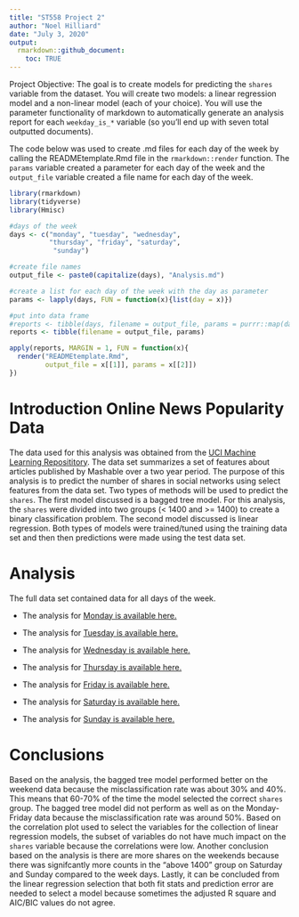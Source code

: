 ```yaml
---
title: "ST558 Project 2" 
author: "Noel Hilliard"
date: "July 3, 2020"
output:
  rmarkdown::github_document:
    toc: TRUE
---
```


Project Objective: The goal is to create models for predicting the `shares` variable from the dataset. You will create two models: a linear regression model and a non-linear model (each of your choice). You will use the parameter functionality of markdown to automatically generate an analysis report for each `weekday_is_*` variable (so you’ll end up with seven total outputted documents).

The code below was used to create .md files for each day of the week by calling the READMEtemplate.Rmd file in the `rmarkdown::render` function. The `params` variable created a parameter for each day of the week and the `output_file` variable created a file name for each day of the week.

```r
library(rmarkdown)
library(tidyverse)
library(Hmisc)

#days of the week
days <- c("monday", "tuesday", "wednesday",
          "thursday", "friday", "saturday",
           "sunday")

#create file names
output_file <- paste0(capitalize(days), "Analysis.md")

#create a list for each day of the week with the day as parameter
params <- lapply(days, FUN = function(x){list(day = x)})

#put into data frame
#reports <- tibble(days, filename = output_file, params = purrr::map(days, ~list(day = .)))
reports <- tibble(filename = output_file, params)
```

```r
apply(reports, MARGIN = 1, FUN = function(x){
  render("READMEtemplate.Rmd", 
         output_file = x[[1]], params = x[[2]])
})
```

# Introduction Online News Popularity Data

The data used for this analysis was obtained from the [UCI Machine Learning Reposititory](https://archive.ics.uci.edu/ml/datasets/Online+News+Popularity). The data set summarizes a set of features about articles published by Mashable over a two year period. The purpose of this analysis is to predict the number of shares in social networks using select features from the data set. Two types of methods will be used to predict the `shares`. The first model discussed is a bagged tree model. For this analysis, the `shares` were divided into two groups (< 1400 and >= 1400) to create a binary classification problem. The second model discussed is linear regression. Both types of models were trained/tuned using the training data set and then then predictions were made using the test data set.

# Analysis

The full data set contained data for all days of the week. 

* The analysis for [Monday is available here.](MondayAnalysis.md)

* The analysis for [Tuesday is available here.](TuesdayAnalysis.md)

* The analysis for [Wednesday is available here.](WednesdayAnalysis.md)

* The analysis for [Thursday is available here.](ThursdayAnalysis.md)

* The analysis for [Friday is available here.](FridayAnalysis.md)

* The analysis for [Saturday is available here.](SaturdayAnalysis.md)

* The analysis for [Sunday is available here.](SundayAnalysis.md)

# Conclusions

Based on the analysis, the bagged tree model performed better on the weekend data because the misclassification rate was about 30% and 40%. This means that 60-70% of the time the model selected the correct `shares` group. The bagged tree model did not perform as well as on the Monday-Friday data because the misclassification rate was around 50%. Based on the correlation plot used to select the variables for the collection of linear regression models, the subset of variables do not have much impact on the `shares` variable because the correlations were low. Another conclusion based on the analysis is there are more shares on the weekends because there was signifcantly more counts in the "above 1400" group on Saturday and Sunday compared to the week days. Lastly, it can be concluded from the linear regression selection that both fit stats and prediction error are needed to select a model because sometimes the adjusted R square and AIC/BIC values do not agree.